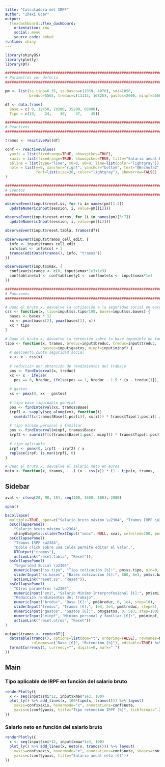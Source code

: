 ```yaml
---
title: "Calculadora del IRPF"
author: "Iñaki Úcar"
output:
  flexdashboard::flex_dashboard:
    orientation: row
    social: menu
    source_code: embed
runtime: shiny
---
```


```r
library(shinyBS)
library(plotly)
library(DT)

################################################################################
# Parámetros por defecto
################################################################################

pm <- list(ss.tipo=6.35, ss.bases=c(1050, 4070), smi=1050,
           breduc=5565, treduc=c(13115, 16825), gastos=2000, minpf=5550)

df <- data.frame(
  Base = c( 0, 12450, 20200, 35200, 60000),
  Tipo = c(19,    24,    30,    37,    45))

################################################################################
# Reactivos
################################################################################

tramos <- reactiveVal(df)

conf <- reactiveValues(
  yaxis = list(fixedrange=TRUE, showspikes=TRUE),
  xaxis = list(fixedrange=TRUE, showspikes=TRUE, title="Salario anual bruto [€]"),
  abline = list(type="line", x0=0, y0=0, line=list(color="lightgray")),
  note = list(y=0, xanchor="right", yanchor="bottom", text="@Enchufa2",
              font=list(size=30, color="lightgray"), showarrow=FALSE)
)

################################################################################
# Eventos
################################################################################

observeEvent(input$reset.ss, for (i in names(pm)[1:2])
  updateNumericInput(session, i, value=pm[[i]]))

observeEvent(input$reset.otros, for (i in names(pm)[3:7])
  updateNumericInput(session, i, value=pm[[i]]))

observeEvent(input$reset.tabla, tramos(df))

observeEvent(input$tramos_cell_edit, {
  info <- input$tramos_cell_edit
  info$col <- info$col + 1
  tramos(editData(tramos(), info, "tramos"))
})

observeEvent(input$xmax, {
  conf$xaxis$range <- c(0, input$xmax*1e3+1e3)
  conf$abline$x1 <- conf$abline$y1 <- conf$note$x <- input$xmax*1e3
})

################################################################################
# Funciones
################################################################################

# Dado el bruto x, devuelve la cotización a la seguridad social en euros
css <- function(x, tipo=input$ss.tipo/100, bases=input$ss.bases) {
  bases <- bases * 12
  xx <- pmin(bases[2], pmax(bases[1], x))
  xx * tipo
}

# Dado el bruto x, devuelve la retención sobre la base imponible en tanto por 1
tipo <- function(x, tramos, breduc=input$breduc, treduc=input$treduc, 
                 gastos=input$gastos, minpf=input$minpf) {
  # descuento cuota seguridad social
  x <- x - css(x)
  
  # reducción por obtención de rendimientos del trabajo
  pos <- findInterval(x, treduc)
  xx <- x - ifelse(
    pos == 0, breduc, ifelse(pos == 1, breduc - 1.5 * (x - treduc[1]), 0))
  
  # gastos
  xx <- pmax(0, xx - gastos)
  
  # tipo base liquidable general
  pos <- findInterval(xx, tramos$Base)
  irpf1 <- sapply(seq_along(xx), function(i)
    sum(diff(c(tramos$Base[1:pos[i]], xx[i])) * tramos$Tipo[1:pos[i]] / 100))
  
  # tipo mínimo personal y familiar
  pos <- findInterval(minpf, tramos$Base)
  irpf2 <- sum(diff(c(tramos$Base[1:pos], minpf)) * tramos$Tipo[1:pos] / 100)
  
  # tipo aplicable
  irpf <- pmax(0, irpf1 - irpf2) / x
  replace(irpf, is.nan(irpf), 0)
}

# Dado el bruto x, devuelve el salario neto en euros
neto <- function(x, tramos, ...) (x - css(x)) * (1 - tipo(x, tramos, ...))
```

## Sidebar {.sidebar data-width=300}

```r
xval <- c(seq(20, 90, 10), seq(100, 1000, 100), 2000)

span()

bsCollapse(
  multiple=TRUE, open=c("Salario bruto máximo \u2304", "Tramos IRPF \u2304"),
  bsCollapsePanel(
    "Salario bruto máximo \u2304",
    shinyWidgets::sliderTextInput("xmax", NULL, xval, selected=200, post=" k€")),
  bsCollapsePanel(
    "Tramos IRPF \u2304",
    "Doble click sobre una celda permite editar el valor.",
    DTOutput("tramos"),
    actionLink("reset.tabla", "Reset")),
  bsCollapsePanel(
    "Seguridad Social \u2304",
    numericInput("ss.tipo", "Tipo cotización [%]:", pm$ss.tipo, min=0, max=10, step=0.05),
    sliderInput("ss.bases", "Bases cotización [€]:", 800, 6e3, pm$ss.bases, step=10),
    actionLink("reset.ss", "Reset")),
  bsCollapsePanel(
    "Otros parámetros \u2304",
    numericInput("smi", "Salario Mínimo Interprofesional [€]:", pm$smi, min=0, step=50),
    "Reducción rendimientos del trabajo",
    numericInput("breduc", "Base [€]:", pm$breduc, 0, 1e4, step=10),
    sliderInput("treduc", "Tramos [€]:", 1e4, 2e4, pm$treduc, step=5),
    numericInput("gastos", "Gastos [€]:", pm$gastos, 0, 5e3, step=100),
    numericInput("minpf", "Mínimo personal y familiar [€]:", pm$minpf, 0, 1e4, step=50),
    actionLink("reset.otros", "Reset"))
)

output$tramos <- renderDT({
  datatable(tramos(), options=list(dom="t", ordering=FALSE), rownames=NULL,
            colnames=c("Base [€]", "Retención [%]"), editable=TRUE) %>%
  formatCurrency(1, currency="", digits=0, mark=" ")
})
```

## Main

### Tipo aplicable de IRPF en función del salario bruto

```r
renderPlotly({
  x <- seq(input$smi*12, input$xmax*1e3, 100)
  plot_ly() %>% add_lines(x, 100*tipo(x, tramos())) %>% layout(
    xaxis=conf$xaxis, hovermode="x", annotations=conf$note,
    yaxis=c(conf$yaxis, title="Tipo retención IRPF [%]", tickformat=".2f"))
})
```

### Salario neto en función del salario bruto

```r
renderPlotly({
  x <- seq(input$smi*12, input$xmax*1e3, 100)
  plot_ly() %>% add_lines(x, neto(x, tramos())) %>% layout(
    xaxis=conf$xaxis, hovermode="x", annotations=conf$note, shapes=conf$abline,
    yaxis=c(conf$yaxis, title="Salario anual neto [€]"))
})
```
